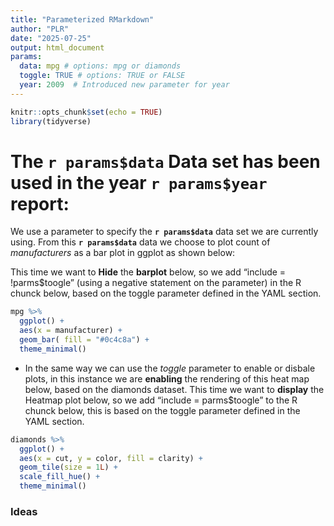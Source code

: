 ```yaml
---
title: "Parameterized RMarkdown"
author: "PLR"
date: "2025-07-25"
output: html_document
params:
  data: mpg # options: mpg or diamonds
  toggle: TRUE # options: TRUE or FALSE
  year: 2009  # Introduced new parameter for year
---
```


```r
knitr::opts_chunk$set(echo = TRUE)
library(tidyverse)
```

# The `r params$data` Data set has been used in the year `r params$year` report:

We use a parameter to specify the **`r params$data`** data set we are currently using. From this **`r params$data`** data we choose to plot count of *manufacturers* as a bar plot in ggplot as shown below:

This time we want to **Hide** the **barplot** below, so we add "include = !parms$toogle" (using a negative statement on the parameter) in the R chunck below, based on the toggle parameter defined in the YAML section.


```r
mpg %>% 
  ggplot() +
  aes(x = manufacturer) +
  geom_bar( fill = "#0c4c8a") +
  theme_minimal()

```

- In the same way we can use the *toggle* parameter to enable or disbale plots, in this instance we are **enabling** the rendering of this heat map below, based on the diamonds dataset. This time we want to **display** the Heatmap plot below, so we add "include = parms$toogle" to the R chunck below, this is based on the toggle parameter defined in the YAML section.

```r
diamonds %>% 
  ggplot() +
  aes(x = cut, y = color, fill = clarity) +
  geom_tile(size = 1L) +
  scale_fill_hue() +
  theme_minimal()

```

### Ideas

